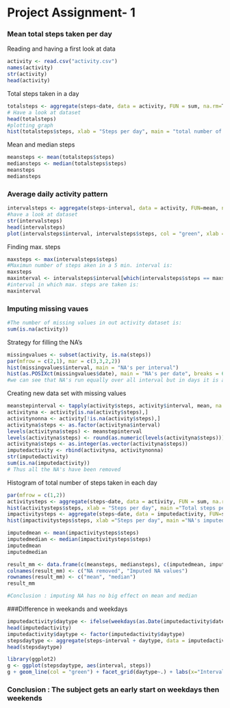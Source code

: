                              Project Assignment- 1
======================
### Mean total steps taken per day
Reading and having a first look at data
```{r}
activity <- read.csv("activity.csv")
names(activity)
str(activity)
head(activity)
```
Total steps taken in a day
```{r}
totalsteps <- aggregate(steps~date, data = activity, FUN = sum, na.rm=T)
# Have a look at dataset
head(totalsteps)
#plotting graph
hist(totalsteps$steps, xlab = "Steps per day", main = "total number of steps per day", col = "red")
```
Mean and median steps
```{r}
meansteps <- mean(totalsteps$steps)
mediansteps <- median(totalsteps$steps)
meansteps
mediansteps
```
### Average daily activity pattern

```{r}
intervalsteps <- aggregate(steps~interval, data = activity, FUN=mean, na.rm = T)
#have a look at dataset
str(intervalsteps)
head(intervalsteps)
plot(intervalsteps$interval, intervalsteps$steps, col = "green", xlab = "Intervals", ylab = "Total Steps per interval", main = "Number of steps per interval", type = "l")
```
Finding max. steps
```{r}
maxsteps <- max(intervalsteps$steps)
#Maximun number of steps aken in a 5 min. interval is:
maxsteps
maxinterval <- intervalsteps$interval[which(intervalsteps$steps == maxsteps)]
#interval in which max. steps are taken is:
maxinterval
```
### Imputing missing vaues
```{r}
#The number of missing values in out activity dataset is:
sum(is.na(activity))
```
Strategy for filling the NA's
```{r}
missingvalues <- subset(activity, is.na(steps))
par(mfrow = c(2,1), mar = c(3,3,2,2))
hist(missingvalues$interval, main = "NA's per interval")
hist(as.POSIXct(missingvalues$date), main = "NA's per date", breaks = 61)
#we can see that NA's run equally over all interval but in days it is available for only 8 days, so we will take of mean of date across all dataset
```

Creating new data set with missing values
```{r}
meanstepinterval <- tapply(activity$steps, activity$interval, mean, na.rm = T)
activityna <- activity[is.na(activity$steps),]
activitynonna <- activity[!is.na(activity$steps),]
activityna$steps <- as.factor(activityna$interval)
levels(activityna$steps) <- meanstepinterval
levels(activityna$steps) <- round(as.numeric(levels(activityna$steps)))
activityna$steps <- as.integer(as.vector(activityna$steps))
imputedactivity <- rbind(activityna, activitynonna)
str(imputedactivity)
sum(is.na(imputedactivity))
# Thus all the NA's have been removed
```

Histogram of total number of steps taken in each day

```{r}
par(mfrow = c(1,2))
activitysteps <- aggregate(steps~date, data = activity, FUN = sum, na.rm =T)
hist(activitysteps$steps, xlab = "Steps per day", main ="Total steps per day, no NA's", col = "blue")
impactivitysteps <- aggregate(steps~date, data = imputedactivity, FUN=sum)
hist(impactivitysteps$steps, xlab ="Steps per day", main ="NA's imputed, Total steps per day", col = "blue")

imputedmean <- mean(impactivitysteps$steps)
imputedmedian <- median(impactivitysteps$steps)
imputedmean
imputedmedian

result_mm <- data.frame(c(meansteps, mediansteps), c(imputedmean, imputedmedian))
colnames(result_mm) <- c("NA removed", "Imputed NA values")
rownames(result_mm) <- c("mean", "median")
result_mm

#Conclusion : imputing NA has no big effect on mean and median
```

###Difference in weekands and weekdays

```{r}
imputedactivity$daytype <- ifelse(weekdays(as.Date(imputedactivity$date)) == c("Saturday", "Sunday"), "Weekend", "weekday")
head(imputedactivity)
imputedactivity$daytype <- factor(imputedactivity$daytype)
stepsdaytype <- aggregate(steps~interval + daytype, data = imputedactivity, FUN = mean)
head(stepsdaytype)

library(ggplot2)
g <- ggplot(stepsdaytype, aes(interval, steps))
g + geom_line(col = "green") + facet_grid(daytype~.) + labs(x="Intervals", y = "Average Steps", title = "Activity Pattern")
```









### Conclusion : The subject gets an early start on weekdays then weekends





